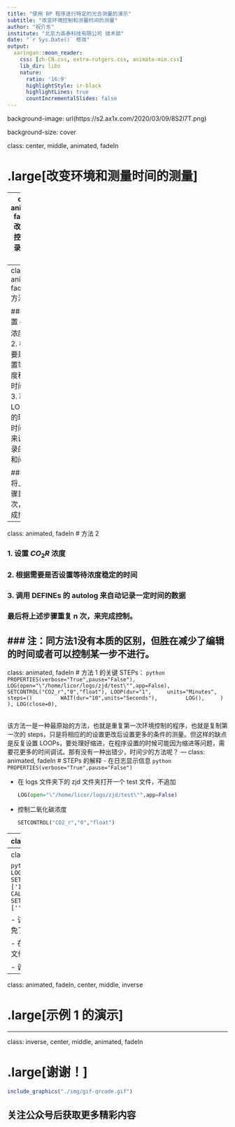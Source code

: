 ```yaml
---
title: "使用 BP 程序进行特定的光合测量的演示"
subtitle: "改变环境控制和测量时间的测量"
author: "祝介东"
institute: "北京力高泰科技有限公司 技术部"
date: "`r Sys.Date()` 修改"
output:
  xaringan::moon_reader:
    css: [zh-CN.css, extra-rutgers.css, animate-min.css]
    lib_dir: libs
    nature:
      ratio: '16:9'
      highlightStyle: ir-black
      highlightLines: true
      countIncrementalSlides: false
---
```

background-image: url(https://s2.ax1x.com/2020/03/09/8S2l7T.png)

background-size: cover

class: center, middle, animated, fadeIn

# .large[改变环境和测量时间的测量]

---
class: animated, fadeIn
# 改变环境控制和记录时间的测量

在实际的测量中，我们有时候会改变环境条件，然后进行一段时间的测量，记录数据，若不使用 BP，那么只能手动控制，缺点是手动参数的更改需要时间更长，反复更改容易出错。**而使用 BP，只需要一次设置，确保不出错后则按照我们既定的顺序来执行所有的操作。**我们以下面的程序来演示该类型测量的 BP 的设定方法：

### 1. 设置 $CO_2R$ 的值为 0，记录 2 min，记录间隔  1 min。

### 2. 设置 $CO_2R$ 的值为 400，记录 1 min，记录间隔  30 s。

### 3. 设置 $CO_2R$ 的值为 0，记录 1 min，记录间隔  30 s。

.footnote.red[以上时间的设置仅为演示所需，可根据需要任意更改]
---
class: animated, fadeIn
# 方法 1

### 1. 设置 $CO_2R$ 浓度
### 2. 根据需要是否设置等待浓度稳定的时间
### 3. 利用 LOOP 循的环持续时间功能来设置记录的时间和间隔

### 最后将上述步骤重复 n 次，来完成控制。

---

class: animated, fadeIn
# 方法 2

### 1. 设置 $CO_2R$ 浓度
### 2. 根据需要是否设置等待浓度稳定的时间
### 3. 调用 DEFINEs 的 autolog 来自动记录一定时间的数据

### 最后将上述步骤重复 n 次，来完成控制。

### 注：同方法1没有本质的区别，但胜在减少了编辑的时间或者可以控制某一步不进行。
---
class: animated, fadeIn
# 方法 1 的关键 STEPs：
 ```python
PROPERTIES(verbose="True",pause="False"),
LOG(open="\"/home/licor/logs/zjd/test\"",app=False),
SETCONTROL("CO2_r","0","float"),
LOOP(dur="1",
	units="Minutes",
	steps=()
		WAIT(dur="10",units="Seconds"),
		LOG(),
	)
),
LOG(close=0),
 ```
 
<br />
该方法一是一种最原始的方法，也就是重复第一次环境控制的程序，也就是复制第一次的 steps，只是将相应的的设置更改后设置更多的条件的测量。但这样的缺点是反复设置 LOOPs，要处理好缩进，在程序设置的时候可能因为缩进等问题，需要花更多的时间调试。那有没有一种出错少，时间少的方法呢？
---
class: animated, fadeIn
# STEPs 的解释
- 在日志显示信息
  ```python
  PROPERTIES(verbose="True",pause="False")
  ```

- 在 logs 文件夹下的 zjd 文件夹打开一个 test 文件，不追加
  ```python
LOG(open="\"/home/licor/logs/zjd/test\"",app=False)
  ```
  
- 控制二氧化碳浓度
  ```python
SETCONTROL("CO2_r","0","float")
  ```

---
class: animated, fadeIn
# 方法 1 的关键 STEP：


- 开始一个循环，时间持续 1 min 中，每 10 s 记录一个数据
  ```python
LOOP(
dur="1", units="Minutes", steps=() WAIT(dur="10",units="Seconds"),LOG(),
)
 ```
-  LOG 有关闭数据文件的功能
  
  - 尽管 BLUE > 1.3.17 后 LI-6800 支持关机前关闭记录数据文件，但是在程序的最后自动关闭数据文件是一个良好的习惯
    ```python
LOG(close=0)
    ```
---
class: animated, fadeIn
# 方法 2 STEPs 的解释
 
 ```python
PROPERTIES(verbose="True",pause="False"),
LOG(open="\"/home/licor/logs/zjd/test\"",app=False),
SETCONTROL("CO2_r","0","float"),
CALL("AutoLog",
	['1', '10']),
SETCONTROL("CO2_r","300","float"),
CALL("AutoLog",
	['2', '30']),
SETCONTROL("CO2_r","300","float"),
CALL("AutoLog",
	['', '10']),
LOG(close=0),
 ```

- 该方法直接利用 DEFINEs 库的 AutoLog 来记录数据，避免了手动插入 LOOP。

- 在 DEFINEs 库中的文件可以直接调用，无需放在一个 py 文件内。

- 调用的方法是 CALL 语句。
---
class: animated, fadeIn, center, middle, inverse

# .large[示例 1 的演示]

---
class: inverse, center, middle, animated, fadeIn

# .large[谢谢！]

```r
include_graphics("./img/gif-qrcode.gif")
```
## 关注公众号后获取更多精彩内容

